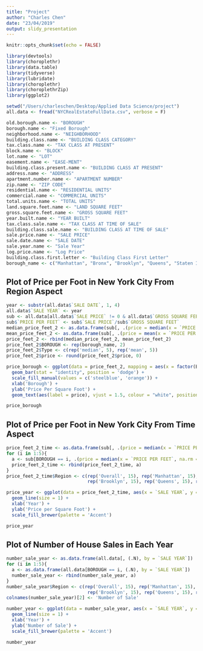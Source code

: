 ```yaml
---
title: "Project"
author: "Charles Chen"
date: "23/04/2019"
output: slidy_presentation
---
```


```r
knitr::opts_chunk$set(echo = FALSE)
```
```r
library(devtools)
library(choroplethr)
library(data.table)
library(tidyverse)
library(lubridate)
library(choroplethr)
library(choroplethrZip)
library(ggplot2)
```

```r
setwd("/Users/charleschen/Desktop/Applied Data Science/project")
all.data <- fread("NYCRealEstateFullData.csv", verbose = F)
```

```r
old.borough.name <- "BOROUGH"
borough.name <- "Fixed Borough"
neighborhood.name <- "NEIGHBORHOOD"
building.class.name <- "BUILDING CLASS CATEGORY"
tax.class.name <- "TAX CLASS AT PRESENT"
block.name <- "BLOCK"
lot.name <- "LOT"
easement.name <- "EASE-MENT"
building.class.present.name <- "BUILDING CLASS AT PRESENT"
address.name <- "ADDRESS"
apartment.number.name <- "APARTMENT NUMBER"
zip.name <- "ZIP CODE"
residential.name <- "RESIDENTIAL UNITS"
commercial.name <- "COMMERCIAL UNITS"
total.units.name <- "TOTAL UNITS"
land.square.feet.name <- "LAND SQUARE FEET"
gross.square.feet.name <- "GROSS SQUARE FEET"
year.built.name <- "YEAR BUILT"
tax.class.sale.name <- "TAX CLASS AT TIME OF SALE"
building.class.sale.name <- "BUILDING CLASS AT TIME OF SALE"
sale.price.name <- "SALE PRICE"
sale.date.name <- "SALE DATE"
sale.year.name <- "Sale Year"
log.price.name <- "Log Price"
building.class.first.letter <- "Building Class First Letter"
borough_name <- c("Manhattan", "Bronx", "Brooklyn", "Queens", "Staten Island")
```


## Plot of Price per Foot in New York City From Region Aspect
```r
year <- substr(all.data$`SALE DATE`, 1, 4)
all.data$`SALE YEAR` <- year
sub <- all.data[all.data$`SALE PRICE` != 0 & all.data$`GROSS SQUARE FEET` != 0 & all.data$`SALE PRICE` > 500000, ]
sub$`PRICE PER FEET` <- sub$`SALE PRICE`/sub$`GROSS SQUARE FEET`
median_price_feet_2 <- as.data.frame(sub[, .(price = median(x = `PRICE PER FEET`, na.rm = T)), keyby = BOROUGH])
mean_price_feet_2 <- as.data.frame(sub[, .(price = mean(x = `PRICE PER FEET`, na.rm = T)), keyby = BOROUGH])
price_feet_2 <- rbind(median_price_feet_2, mean_price_feet_2)
price_feet_2$BOROUGH <- rep(borough_name, 2)
price_feet_2$Type <- c(rep('median', 5), rep('mean', 5))
price_feet_2$price <- round(price_feet_2$price, 0)

price_borough <- ggplot(data = price_feet_2, mapping = aes(x = factor(BOROUGH),y = price, fill = Type)) +
  geom_bar(stat = "identity", position = 'dodge') + 
  scale_fill_manual(values = c('steelblue', 'orange')) +
  xlab('Borough') +
  ylab('Price Per Square Foot') +
  geom_text(aes(label = price), vjust = 1.5, colour = "white", position = position_dodge(.9), size = 4)

price_borough
```

## Plot of Price per Foot in New York City From Time Aspect
```r
price_feet_2_time <- as.data.frame(sub[, .(price = median(x = `PRICE PER FEET`, na.rm = T)), keyby = `SALE YEAR`])
for (i in 1:5){
  a <- sub[BOROUGH == i, .(price = median(x = `PRICE PER FEET`, na.rm = T)), keyby = `SALE YEAR`]
  price_feet_2_time <- rbind(price_feet_2_time, a)
}
price_feet_2_time$Region <- c(rep('Overall', 15), rep('Manhattan', 15), rep('Bronx', 15),
                              rep('Brooklyn', 15), rep('Queens', 15), rep('Staten Island', 15))

price_year <- ggplot(data = price_feet_2_time, aes(x = `SALE YEAR`, y = price, color = Region, group = Region)) +
  geom_line(size = 1) + 
  xlab('Year') +
  ylab('Price per Square Foot') +
  scale_fill_brewer(palette = 'Accent')

price_year
```

## Plot of Number of House Sales in Each Year
```r
number_sale_year <- as.data.frame(all.data[, (.N), by = `SALE YEAR`])
for (i in 1:5){
  a <- as.data.frame(all.data[BOROUGH == i, (.N), by = `SALE YEAR`])
  number_sale_year <- rbind(number_sale_year, a)
}
number_sale_year$Region <- c(rep('Overall', 15), rep('Manhattan', 15), rep('Bronx', 15),
                              rep('Brooklyn', 15), rep('Queens', 15), rep('Staten Island', 15))
colnames(number_sale_year)[2] <- 'Number of Sale'

number_year <- ggplot(data = number_sale_year, aes(x = `SALE YEAR`, y = `Number of Sale`, color = Region, group = Region)) +
  geom_line(size = 1) + 
  xlab('Year') +
  ylab('Number of Sale') +
  scale_fill_brewer(palette = 'Accent')

number_year
```

